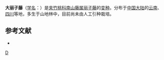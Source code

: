 {{Infraspeciesbox
| genus = Dregea
| species = yunnanensis
| varietas = major
| authority = (Tsiang) [[蒋英_(植物学家)|Tsiang]] et P. T. Li 
}}

'''大丽子藤'''（[[学名|学名]]：{{lang|la|''Dregea yunnanensis'' var. ''major''}}）是[[夹竹桃科|夹竹桃科]][[南山藤属|南山藤属]][[丽子藤|丽子藤]]的[[变种|变种]]。分布于[[中国大陆|中国大陆]]的[[云南|云南]]、[[四川|四川]]等地，多生于山地林中，目前尚未由人工引种栽培。

== 参考文献 ==
<div class="references-small">
* {{cite web| url =http://www.bioinfo.cn/db05/KmzwSpecies.php?action=view&id=30789| title =大丽子藤（变种）| work =《中国高等植物数据库全库》| publisher =中国科学院微生物研究所| author =昆明植物研究所| accessdate =2009-02-26| deadurl =yes| archiveurl =https://web.archive.org/web/20160305063047/http://www.bioinfo.cn/db05/KmzwSpecies.php?action=view&id=30789| archivedate =2016-03-05}}
</div>

{{植物小作品}}
{{Taxonbar}}
[[Category:南山藤属|D]]
